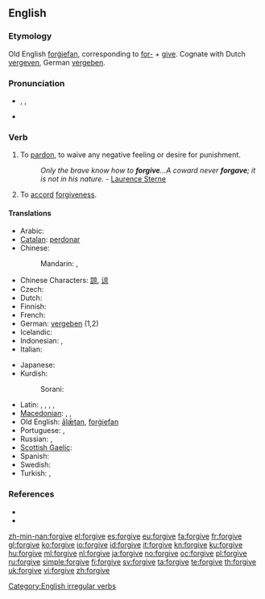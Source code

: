 ==English==

===Etymology===
Old English [[forgiefan|forġiefan]], corresponding to [[for-]] + [[give]]. Cognate with Dutch [[vergeven]], German [[vergeben]].

===Pronunciation===
* {{enPR|fər-gĭv', fôr-gĭv'}}, {{IPA|/fə(r)ˈgɪv/|/fɔː(r)ˈgɪv/}}, {{SAMPA|/f@(r)ˈgIv/|/fO:(r)ˈgIv/}}
* {{audio|en-us-forgive.ogg|Audio (US)}}

===Verb===
{{en-verb|forgives|forgiving|forgave|forgiven}}

# {{transitive}} To [[pardon]], to waive any negative feeling or desire for punishment.
#: ''Only the brave know how to '''forgive'''...A coward never '''forgave'''; it is not in his nature.'' - [[q: Laurence Sterne| Laurence Sterne]]
# {{intransitive}} To [[accord]] [[forgiveness]].

====Translations====
{{trans-top|transitive, to pardon}}
* Arabic: {{t|ar|سامح|tr=saamaHa}}
* [[Catalan]]: [[perdonar]]
* Chinese:
*: Mandarin: {{t-|cmn|原諒|sc=Hans}}, {{t-|cmn|原谅|tr=yuánliàng|sc=Hans}}
* Chinese Characters: [[諒]], [[谅]]
* Czech: {{t-|cs|odpustit}}
* Dutch: {{t+|nl|vergeven}}
* Finnish: {{t-|fi|antaa anteeksi}}
* French: {{t+|fr|pardonner}}
* German: [[vergeben]] (1,2)
* Icelandic: {{t-|is|fyrirgefa}}
* Indonesian: {{t-|id|maaf|alt=memaafkan|xs=Indonesian}}, {{t+|id|ampun|alt=mengampuni|xs=Indonesian}}
* Italian: {{t-|it|perdonare}}
{{trans-mid}}
* Japanese: {{t-|ja|許す|tr=ゆるす, yurusu}}
* Kurdish:
*: Sorani: {{t|ku|لێخۆشبوون|tr=lé xoshbún|sc=ku-Arab}}
* Latin: {{t-|la|condono|alt=condōnō}}, {{t+|la|dono|alt=dōnō}}, {{t-|la|ignosco|alt=īgnōscō}}, {{t-|la|iustifico|alt=iustificō}}, {{t-|la|redono|alt=redōnō}}
* [[Macedonian]]: {{t|mk|простува|tr=próstuva}},  {{t|mk|опростува|tr=opróstuva}},  {{t|mk|проштава|tr=próštava}}
* Old English: [[alætan|ālǣtan]], [[forgiefan|forġiefan]]
* Portuguese: {{t+|pt|perdoar}}, {{t+|pt|desculpar}}
* Russian: {{qualifier|imperfective}} {{t+|ru|прощать|tr=proščát'}},  {{qualifier|perfective}} {{t|ru|простить|tr=prostít'}}
* [[Scottish Gaelic]]: {{t-|gd|math|xs=Scottish Gaelic}}
* Spanish: {{t+|es|perdonar}}
* Swedish: {{t+|sv|förlåta}}
* Turkish: {{t+|tr|affetmek}},  {{t|tr|bağışlamak}}
{{trans-bottom}}

===References===
* {{R:Century 1911}}
* {{R:Webster 1913}}

[[Category:English irregular verbs]]

[[zh-min-nan:forgive]]
[[el:forgive]]
[[es:forgive]]
[[eu:forgive]]
[[fa:forgive]]
[[fr:forgive]]
[[gl:forgive]]
[[ko:forgive]]
[[io:forgive]]
[[id:forgive]]
[[it:forgive]]
[[kn:forgive]]
[[ku:forgive]]
[[hu:forgive]]
[[ml:forgive]]
[[nl:forgive]]
[[ja:forgive]]
[[no:forgive]]
[[oc:forgive]]
[[pl:forgive]]
[[ru:forgive]]
[[simple:forgive]]
[[fi:forgive]]
[[sv:forgive]]
[[ta:forgive]]
[[te:forgive]]
[[th:forgive]]
[[uk:forgive]]
[[vi:forgive]]
[[zh:forgive]]